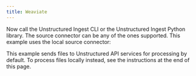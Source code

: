 ```yaml
---
title: Weaviate
---
```



<NewDocument />


<SharedWeaviate />

Now call the Unstructured Ingest CLI or the Unstructured Ingest Python library.  The source connector can be any of the ones supported. This example uses the local source connector:

This example sends files to Unstructured API services for processing by default. To process files locally instead, see the instructions at the end of this page.


<CodeGroup>
  <WeaviateAPISh />
  <WeaviateAPIPyV2 />
  <WeaviateAPIPyV1 />
</CodeGroup>


<SharedPartitionByAPIOSS/>
